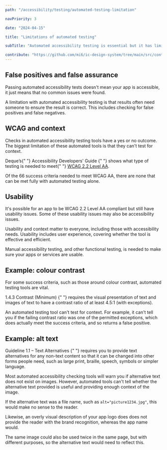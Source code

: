 ```yaml
---
path: "/accessibility/testing/automated-testing-limitation"

navPriority: 3

date: "2024-04-15"

title: "Limitations of automated testing"

subTitle: "Automated accessibility testing is essential but it has limitations and only finds between 30-50% of accessibility problems."

contribute: "https://github.com/mi6/ic-design-system/tree/main/src/content/structured/accessibility/testing/automated-testing-limitation.mdx"
---
```


## False positives and false assurance

Passing automated accessibility tests doesn't mean your app is accessible, it just means that no common issues were found.

A limitation with automated accessibility testing is that results often need someone to ensure the result is correct. This includes checking for false positives and false negatives.

## WCAG and context

Checks in automated accessibility testing tools have a yes or no outcome. The biggest limitation of these automated tools is that they can't test for context.

<p>
  Deque’s{" "}
  <ic-link
    target="_blank"
    href="https://dequeuniversity.com/checklists/web/guide"
    rel="noreferrer noopener nofollow"
  >
    Accessibility Developers' Guide
  </ic-link>{" "}
  shows what type of testing is needed to meet{" "}
  <a href="/accessibility/requirement/wcag">WCAG 2.2 Level AA</a>.
</p>

Of the 66 success criteria needed to meet WCAG AA, there are none that can be met fully with automated testing alone.

## Usability

It's possible for an app to be WCAG 2.2 Level AA compliant but still have usability issues. Some of these usability issues may also be accessibility issues.

Usability and context matter to everyone, including those with accessibility needs. Usability includes user experience, covering whether the tool is effective and efficient.

Manual accessibility testing, and other functional testing, is needed to make sure your apps or services are usable.

## Example: colour contrast

For some success criteria, such as those around colour contrast, automated testing tools are vital.

<p>
  <ic-link
    target="_blank"
    href="https://www.w3.org/WAI/WCAG22/quickref/?showtechniques=141#contrast-minimum"
    rel="noreferrer noopener nofollow"
  >
    1.4.3 Contrast (Minimum)
  </ic-link>{" "}
  requires the visual presentation of text and images of text to have a contrast
  ratio of at least 4.5:1 (with exceptions).
</p>

An automated testing tool can't test for context. For example, it can't tell you if the failing contrast ratio was one of the permitted exceptions, which does actually meet the success criteria, and so returns a false positive.

## Example: alt text

<p>
  <ic-link
    target="_blank"
    href="https://www.w3.org/WAI/WCAG22/quickref/#text-alternatives"
    rel="noreferrer noopener nofollow"
  >
    Guideline 1.1 – Text Alternatives
  </ic-link>{" "}
  requires you to provide text alternatives for any non-text content so that it
  can be changed into other forms people need, such as large print, braille,
  speech, symbols or simpler language.
</p>

Most automated accessibility checking tools will warn you if alternative text does not exist on images. However, automated tools can't tell whether the alternative text provided is useful and providing enough context of the image.

If the alternative text was a file name, such as `alt="picture1234.jpg"`, this would make no sense to the reader.

Likewise, an overly visual description of your app logo does does not provide the reader with the brand recognition, whereas the app name would.

The same image could also be used twice in the same page, but with different purposes, so the alternative text would need to reflect this.
